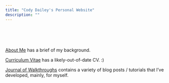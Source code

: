 ---
title: "Cody Dailey's Personal Website"
description: ""
---

<br>
<br>
<br>

[About Me](/about-me/) has a brief of my background. 

[Curriculum Vitae](/cv/cv_dailey_20210428.pdf) has a likely-out-of-date CV. :)

[Journal of Walkthroughs](https://daileyco.github.io/Journal-of-Walkthroughs) contains a variety of blog posts / tutorials that I've developed, mainly, for myself. 


